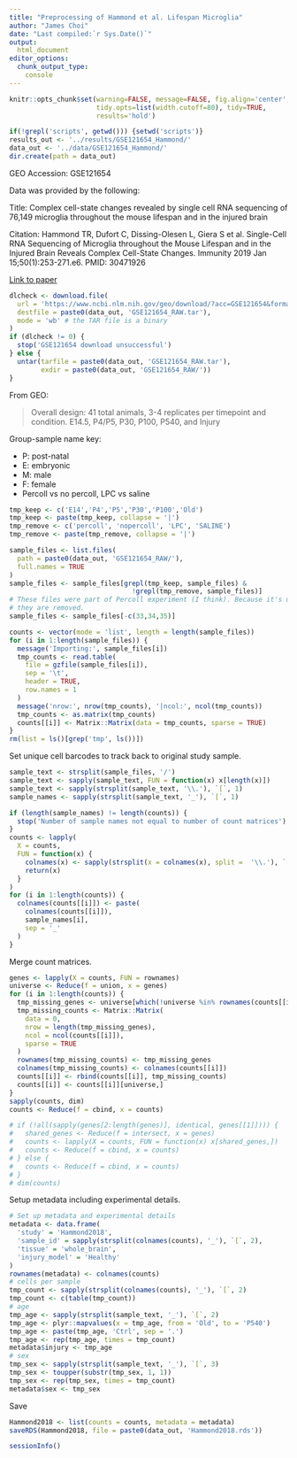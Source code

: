 ---
title: "Preprocessing of Hammond et al. Lifespan Microglia"
author: "James Choi"
date: "Last compiled:`r Sys.Date()`"
output: 
  html_document
editor_options:
  chunk_output_type: 
    console
---

```{r setup, include=FALSE}
knitr::opts_chunk$set(warning=FALSE, message=FALSE, fig.align='center', 
                      tidy.opts=list(width.cutoff=80), tidy=TRUE,
                      results='hold')
```

```{r}
if(!grepl('scripts', getwd())) {setwd('scripts')}
results_out <- '../results/GSE121654_Hammond/'
data_out <- '../data/GSE121654_Hammond/'
dir.create(path = data_out)
```


GEO Accession: GSE121654

Data was provided by the following:

Title: Complex cell-state changes revealed by single cell RNA sequencing of 76,149 microglia throughout the mouse lifespan and in the injured brain

Citation: Hammond TR, Dufort C, Dissing-Olesen L, Giera S et al. Single-Cell RNA Sequencing of Microglia throughout the Mouse Lifespan and in the Injured Brain Reveals Complex Cell-State Changes. Immunity 2019 Jan 15;50(1):253-271.e6. PMID: 30471926

[Link to paper](DOI: 10.1016/j.immuni.2018.11.004)


```{r download_decompress}
dlcheck <- download.file(
  url = 'https://www.ncbi.nlm.nih.gov/geo/download/?acc=GSE121654&format=file',
  destfile = paste0(data_out, 'GSE121654_RAW.tar'),
  mode = 'wb' # the TAR file is a binary
)
if (dlcheck != 0) {
  stop('GSE121654 download unsuccessful')
} else {
  untar(tarfile = paste0(data_out, 'GSE121654_RAW.tar'), 
        exdir = paste0(data_out, 'GSE121654_RAW/'))
}
```


From GEO:

>Overall design: 41 total animals, 3-4 replicates per timepoint and condition. E14.5, P4/P5, P30, P100, P540, and Injury


Group-sample name key:

* P: post-natal
* E: embryonic
* M: male
* F: female
* Percoll vs no percoll, LPC vs saline


```{r import_wt_data}
tmp_keep <- c('E14','P4','P5','P30','P100','Old')
tmp_keep <- paste(tmp_keep, collapse = '|')
tmp_remove <- c('percoll', 'nopercoll', 'LPC', 'SALINE')
tmp_remove <- paste(tmp_remove, collapse = '|')

sample_files <- list.files(
  path = paste0(data_out, 'GSE121654_RAW/'), 
  full.names = TRUE
)
sample_files <- sample_files[grepl(tmp_keep, sample_files) & 
                               !grepl(tmp_remove, sample_files)]
# These files were part of Percoll experiment (I think). Because it's unclear, 
# they are removed.
sample_files <- sample_files[-c(33,34,35)]

counts <- vector(mode = 'list', length = length(sample_files))
for (i in 1:length(sample_files)) {
  message('Importing:', sample_files[i])
  tmp_counts <- read.table(
    file = gzfile(sample_files[i]),
    sep = '\t',
    header = TRUE,
    row.names = 1
  )
  message('nrow:', nrow(tmp_counts), '|ncol:', ncol(tmp_counts))
  tmp_counts <- as.matrix(tmp_counts)
  counts[[i]] <- Matrix::Matrix(data = tmp_counts, sparse = TRUE)
}
rm(list = ls()[grep('tmp', ls())])
```

Set unique cell barcodes to track back to original study sample.

```{r unique_barcodes}
sample_text <- strsplit(sample_files, '/')
sample_text <- sapply(sample_text, FUN = function(x) x[length(x)])
sample_text <- sapply(strsplit(sample_text, '\\.'), `[`, 1)
sample_names <- sapply(strsplit(sample_text, '_'), `[`, 1)

if (length(sample_names) != length(counts)) {
  stop('Number of sample names not equal to number of count matrices')
}
counts <- lapply(
  X = counts,
  FUN = function(x) {
    colnames(x) <- sapply(strsplit(x = colnames(x), split =  '\\.'), `[`, 1)
    return(x)
  }
)
for (i in 1:length(counts)) {
  colnames(counts[[i]]) <- paste(
    colnames(counts[[i]]),
    sample_names[i],
    sep = '_'
  )
}
```

Merge count matrices. 

```{r merge_counts}
genes <- lapply(X = counts, FUN = rownames)
universe <- Reduce(f = union, x = genes)
for (i in 1:length(counts)) {
  tmp_missing_genes <- universe[which(!universe %in% rownames(counts[[i]]))]
  tmp_missing_counts <- Matrix::Matrix(
    data = 0,
    nrow = length(tmp_missing_genes),
    ncol = ncol(counts[[i]]),
    sparse = TRUE
  )
  rownames(tmp_missing_counts) <- tmp_missing_genes
  colnames(tmp_missing_counts) <- colnames(counts[[i]])
  counts[[i]] <- rbind(counts[[i]], tmp_missing_counts)
  counts[[i]] <- counts[[i]][universe,]
}
sapply(counts, dim)
counts <- Reduce(f = cbind, x = counts)

# if (!all(sapply(genes[2:length(genes)], identical, genes[[1]]))) {
#   shared_genes <- Reduce(f = intersect, x = genes)
#   counts <- lapply(X = counts, FUN = function(x) x[shared_genes,])
#   counts <- Reduce(f = cbind, x = counts)
# } else {
#   counts <- Reduce(f = cbind, x = counts)
# }
# dim(counts)
```

Setup metadata including experimental details.

```{r metadata}
# Set up metadata and experimental details
metadata <- data.frame(
  'study' = 'Hammond2018',
  'sample_id' = sapply(strsplit(colnames(counts), '_'), `[`, 2),
  'tissue' = 'whole_brain',
  'injury_model' = 'Healthy'
)
rownames(metadata) <- colnames(counts)
# cells per sample
tmp_count <- sapply(strsplit(colnames(counts), '_'), `[`, 2)
tmp_count <- c(table(tmp_count))
# age
tmp_age <- sapply(strsplit(sample_text, '_'), `[`, 2)
tmp_age <- plyr::mapvalues(x = tmp_age, from = 'Old', to = 'P540')
tmp_age <- paste(tmp_age, 'Ctrl', sep = '.')
tmp_age <- rep(tmp_age, times = tmp_count)
metadata$injury <- tmp_age
# sex
tmp_sex <- sapply(strsplit(sample_text, '_'), `[`, 3)
tmp_sex <- toupper(substr(tmp_sex, 1, 1))
tmp_sex <- rep(tmp_sex, times = tmp_count)
metadata$sex <- tmp_sex
```

Save

```{r save}
Hammond2018 <- list(counts = counts, metadata = metadata)
saveRDS(Hammond2018, file = paste0(data_out, 'Hammond2018.rds'))
```

```{r}
sessionInfo()
```

